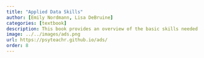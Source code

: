 ```yaml
---
title: "Applied Data Skills"
author: [Emily Nordmann, Lisa DeBruine]
categories: [textbook]
description: This book provides an overview of the basic skills needed to turn raw data into informative summaries and visualisations presented in professional reports and presentations.
image: ../../images/ads.png
url: https://psyteachr.github.io/ads/
order: 8
---
```

